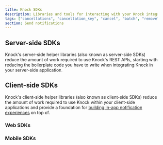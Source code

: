 ```yaml
---
title: Knock SDKs
description: Libraries and tools for interacting with your Knock integration.
tags: ["cancellations", "cancellation_key", "cancel", "batch", "remove"]
section: Send notifications
---
```


## Server-side SDKs

Knock's server-side helper libraries (also known as server-side SDKs) reduce the amount of work required to use Knock's REST APIs, starting with reducing the boilerplate code you have to write when integrating Knock in your server-side application.

<SdkCardGroup>
  <SdkCard
    title="Node SDK"
    linkUrl="https://github.com/knocklabs/knock-node"
    languages={["Node.js", "TypeScript"]}
  />
  <SdkCard
    title="Python SDK"
    linkUrl="https://github.com/knocklabs/knock-python"
    languages={["Python"]}
  />
  <SdkCard
    title="Ruby SDK"
    linkUrl="https://github.com/knocklabs/knock-ruby"
    languages={["Ruby"]}
  />
  <SdkCard
    title="Java SDK"
    linkUrl="https://github.com/knocklabs/knock-java"
    languages={["Java"]}
  />
  <SdkCard
    title="Dot.net SDK"
    linkUrl="https://github.com/knocklabs/knock-dotnet"
    languages={["C#"]}
  />
  <SdkCard
    title="Elixir SDK"
    linkUrl="https://github.com/knocklabs/knock-elixir"
    languages={["Elixir"]}
  />
  <SdkCard
    title="PHP SDK"
    linkUrl="https://github.com/knocklabs/knock-php"
    languages={["PHP"]}
  />
</SdkCardGroup>

## Client-side SDKs

Knock's client-side helper libraries (also known as client-side SDKs) reduce the amount of work required to use Knock within your client-side applications and provide a foundation for [building in-app notification experiences](/in-app-ui/overview) on top of.

### Web SDKs

<SdkCardGroup>
  <SdkCard
    title="Javascript SDK"
    linkUrl="https://github.com/knocklabs/javascript/tree/main/packages/client"
    languages={["JavaScript", "TypeScript"]}
  />
  <SdkCard
    title="React Components"
    linkUrl="https://github.com/knocklabs/javascript/tree/main/packages/react"
    languages={["JavaScript", "TypeScript"]}
  />
</SdkCardGroup>

### Mobile SDKs

<SdkCardGroup>
  <SdkCard
    title="iOS SDK"
    linkUrl="https://github.com/knocklabs/knock-swift"
    languages={["Swift"]}
  />
  <SdkCard
    title="Android SDK"
    linkUrl="https://github.com/knocklabs/knock-android"
    languages={["Kotlin"]}
  />
  <SdkCard
    title="Flutter SDK"
    linkUrl="https://github.com/knocklabs/knock-flutter"
    languages={["Flutter", "Dart"]}
  />
  <SdkCard
    title="React Native SDK"
    linkUrl="https://github.com/knocklabs/javascript/tree/main/packages/react-native"
    languages={["JavaScript", "TypeScript"]}
  />
</SdkCardGroup>
